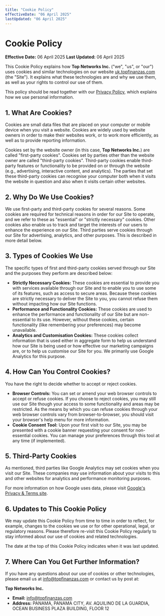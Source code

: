 ```yaml
---
title: "Cookie Policy"
effectiveDate: "06 April 2025"
lastUpdated: "06 April 2025"
---
```


# Cookie Policy

**Effective Date:** 06 April 2025
**Last Updated:** 06 April 2025

This Cookie Policy explains how **Top Networks Inc.** ("we", "us", or "our") uses cookies and similar technologies on our website [uk.topfinanzas.com](https://uk.topfinanzas.com) (the "Site"). It explains what these technologies are and why we use them, as well as your rights to control our use of them.

This policy should be read together with our [Privacy Policy](/privacy-policy), which explains how we use personal information.

## 1. What Are Cookies?

Cookies are small data files that are placed on your computer or mobile device when you visit a website. Cookies are widely used by website owners in order to make their websites work, or to work more efficiently, as well as to provide reporting information.

Cookies set by the website owner (in this case, **Top Networks Inc.**) are called "first-party cookies". Cookies set by parties other than the website owner are called "third-party cookies". Third-party cookies enable third-party features or functionality to be provided on or through the website (e.g., advertising, interactive content, and analytics). The parties that set these third-party cookies can recognise your computer both when it visits the website in question and also when it visits certain other websites.

## 2. Why Do We Use Cookies?

We use first-party and third-party cookies for several reasons. Some cookies are required for technical reasons in order for our Site to operate, and we refer to these as "essential" or "strictly necessary" cookies. Other cookies also enable us to track and target the interests of our users to enhance the experience on our Site. Third parties serve cookies through our Site for advertising, analytics, and other purposes. This is described in more detail below.

## 3. Types of Cookies We Use

The specific types of first and third-party cookies served through our Site and the purposes they perform are described below:

- **Strictly Necessary Cookies:** These cookies are essential to provide you with services available through our Site and to enable you to use some of its features, such as access to secure areas. Because these cookies are strictly necessary to deliver the Site to you, you cannot refuse them without impacting how our Site functions.
- **Performance and Functionality Cookies:** These cookies are used to enhance the performance and functionality of our Site but are non-essential to its use. However, without these cookies, certain functionality (like remembering your preferences) may become unavailable.
- **Analytics and Customisation Cookies:** These cookies collect information that is used either in aggregate form to help us understand how our Site is being used or how effective our marketing campaigns are, or to help us customise our Site for you. We primarily use Google Analytics for this purpose.

## 4. How Can You Control Cookies?

You have the right to decide whether to accept or reject cookies.

- **Browser Controls:** You can set or amend your web browser controls to accept or refuse cookies. If you choose to reject cookies, you may still use our Site though your access to some functionality and areas may be restricted. As the means by which you can refuse cookies through your web browser controls vary from browser-to-browser, you should visit your browser's help menu for more information.
- **Cookie Consent Tool:** Upon your first visit to our Site, you may be presented with a cookie banner requesting your consent for non-essential cookies. You can manage your preferences through this tool at any time (if implemented).

## 5. Third-Party Cookies

As mentioned, third parties like Google Analytics may set cookies when you visit our Site. These companies may use information about your visits to this and other websites for analytics and performance monitoring purposes.

For more information on how Google uses data, please visit [Google's Privacy & Terms site](https://policies.google.com/technologies/partner-sites).

## 6. Updates to This Cookie Policy

We may update this Cookie Policy from time to time in order to reflect, for example, changes to the cookies we use or for other operational, legal, or regulatory reasons. Please therefore re-visit this Cookie Policy regularly to stay informed about our use of cookies and related technologies.

The date at the top of this Cookie Policy indicates when it was last updated.

## 7. Where Can You Get Further Information?

If you have any questions about our use of cookies or other technologies, please email us at [info@topfinanzas.com](mailto:info@topfinanzas.com) or contact us by post at:

**Top Networks Inc.**

- **Email:** info@topfinanzas.com
- **Address:** PANAMA, PANAMA CITY, AV. AQUILINO DE LA GUARDIA, OCEAN BUSINESS PLAZA BUILDING, FLOOR 12
